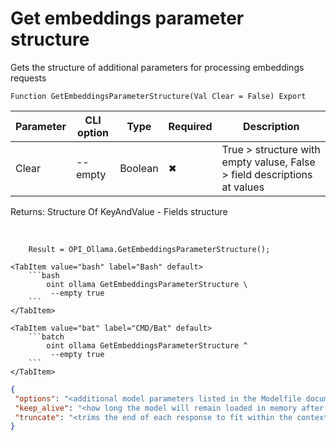 ﻿---
sidebar_position: 6
description: Get embeddings parameter structure and other functions to work with Ollama in the Open Integration Package, a free open-source integration library for 1C:Enterprise 8, OneScript and CLI
keywords: [1C, 1С, 1С:Enterprise, 1С:Enterprise 8.3, API, Integration, Services, Exchange, OneScript, CLI, Ollama]
---


# Get embeddings parameter structure
 Gets the structure of additional parameters for processing embeddings requests



`Function GetEmbeddingsParameterStructure(Val Clear = False) Export`

  | Parameter | CLI option | Type | Required | Description |
  |-|-|-|-|-|
  | Clear | --empty | Boolean | &#x2716; | True > structure with empty valuse, False > field descriptions at values |

  
  Returns:  Structure Of KeyAndValue - Fields structure

<br/>



```bsl title="1C:Enterprise/OneScript code example"
    Result = OPI_Ollama.GetEmbeddingsParameterStructure();
```
 

 <Tabs>
  
    <TabItem value="bash" label="Bash" default>
        ```bash
            oint ollama GetEmbeddingsParameterStructure \
             --empty true
        ```
    </TabItem>
  
    <TabItem value="bat" label="CMD/Bat" default>
        ```batch
            oint ollama GetEmbeddingsParameterStructure ^
             --empty true
        ```
    </TabItem>
</Tabs>


```json title="Result"
{
 "options": "<additional model parameters listed in the Modelfile documentation>",
 "keep_alive": "<how long the model will remain loaded in memory after a request>",
 "truncate": "<trims the end of each response to fit within the context length. Returns an error if false and the length is exceeded>"
}
```
